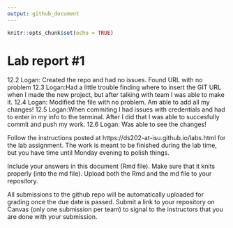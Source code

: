 ```yaml
---
output: github_document
---
```


<!-- README.md is generated from README.Rmd. Please edit the README.Rmd file -->


```r
knitr::opts_chunk$set(echo = TRUE)
```

# Lab report #1

12.2
Logan: Created the repo and had no issues. Found URL with no problem
12.3
Logan:Had a little trouble finding where to insert the GIT URL when I made the new project, but after talking with team I was able to make it.
12.4
Logan: Modified the file with no problem. Am able to add all my changes!
12.5
Logan:When commiting I had issues with credentials and had to enter in my info to the terminal. After I did that I was able to succesfully commit and push my work.
12.6
Logan: Was able to see the changes!


Follow the instructions posted at https://ds202-at-isu.github.io/labs.html for the lab assignment. The work is meant to be finished during the lab time, but you have time until Monday evening to polish things.

Include your answers in this document (Rmd file). Make sure that it knits properly (into the md file). Upload both the Rmd and the md file to your repository.  

All submissions to the github repo will be automatically uploaded for grading once the due date is passed.
Submit a link to your repository on Canvas (only one submission per team) to signal to the instructors that you are done with your submission.
